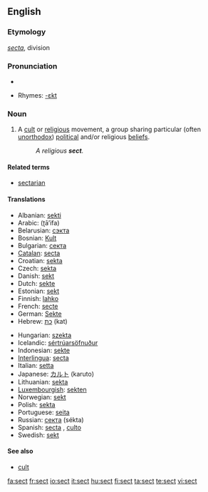 {{wikipedia}}
==English==

===Etymology===
{{L.}} ''[[secta]]'', division

===Pronunciation===
*{{audio|en-us-sect.ogg|Audio (US)}}

*Rhymes: [[Rhymes:English:-ɛkt|-ɛkt]]

===Noun===
{{en-noun}}

# A [[cult]] or [[religious]] movement, a group sharing particular (often [[unorthodox]]) [[political]] and/or religious [[beliefs]].
#: ''A religious '''sect'''.''

====Related terms====
*[[sectarian]]

====Translations====
{{top}}
*Albanian: [[sekti]] {{g|Albanian}}
*Arabic: {{ARchar|[[طائفة]]}} (ʈā’ifa) {{f}}
*Belarusian: [[сэкта]] {{f}}
*Bosnian: [[Kult]] {{m}}
*Bulgarian: [[секта]] {{f}}
*[[Catalan]]: [[secta]] {{f}}
*Croatian: [[sekta]] {{f}}
*Czech: [[sekta]] {{f}}
*Danish: [[sekt]] {{g|Danish}}
*Dutch: [[sekte]] {{f}}
*Estonian: [[sekt]]
*Finnish: [[lahko]] {{italbrac|religious}}
*French: [[secte]] {{f}}
*German: [[Sekte]] {{f}}
*Hebrew: [[כת]] (kat) {{f}}
{{mid}}
*Hungarian: [[szekta]]
*Icelandic: [[sértrúarsöfnuður]] {{m}}
*Indonesian: [[sekte]]
*[[Interlingua]]: [[secta]]
*Italian: [[setta]] {{f}}
*Japanese: [[カルト]] (karuto)
*Lithuanian: [[sekta]] {{f}}
*[[Luxembourgish]]: [[sekten]]
*Norwegian: [[sekt]] {{m}}
*Polish: [[sekta]] {{f}}
*Portuguese: [[seita]] {{f}}
*Russian: [[секта]] (sékta) {{f}}
*Spanish: [[secta]] {{f}}, [[culto]] {{m}}
*Swedish: [[sekt]] {{c}}
{{bottom}}

====See also====
*[[cult]]

[[fa:sect]]
[[fr:sect]]
[[io:sect]]
[[it:sect]]
[[hu:sect]]
[[fi:sect]]
[[ta:sect]]
[[te:sect]]
[[vi:sect]]